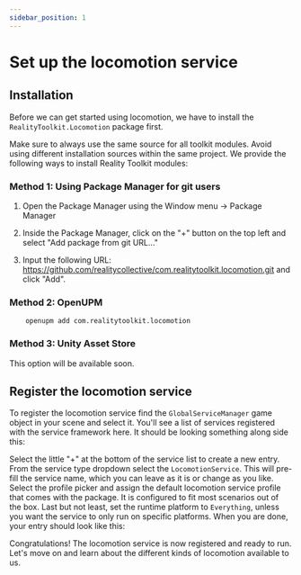 ```yaml
---
sidebar_position: 1
---
```



# Set up the locomotion service

## Installation

Before we can get started using locomotion, we have to install the `RealityToolkit.Locomotion` package first.

Make sure to always use the same source for all toolkit modules. Avoid using different installation sources within the same project. We provide the following ways to install Reality Toolkit modules:

### Method 1: Using Package Manager for git users

1. Open the Package Manager using the Window menu -> Package Manager

2. Inside the Package Manager, click on the "+" button on the top left and select "Add package from git URL..."

3. Input the following URL: https://github.com/realitycollective/com.realitytoolkit.locomotion.git and click "Add".

### Method 2: OpenUPM

```text
    openupm add com.realitytoolkit.locomotion
```

### Method 3: Unity Asset Store

This option will be available soon.

## Register the locomotion service

To register the locomotion service find the `GlobalServiceManager` game object in your scene and select it. You'll see a list of services registered with the service framework here. It should be looking something along side this:

<CenteredImage src={globalServiceManagerImage} alt="The global service manager inspector is where we register toolkit services." />

Select the little "+" at the bottom of the service list to create a new entry. From the service type dropdown select the `LocomotionService`. This will pre-fill the service name, which you can leave as it is or change as you like. Select the profile picker
and assign the default locomotion service profile that comes with the package. It is configured to fit most scenarios out of the box. Last but not least, set the runtime platform to `Everything`, unless you want the service to only run on specific platforms. When you are done, your entry should look like this:

<CenteredImage src={locomotionServiceRegisteredImage} alt="The locomotion service entry in the registered services profile." />

Congratulations! The locomotion service is now registered and ready to run. Let's move on and learn about the different kinds of locomotion available to us.